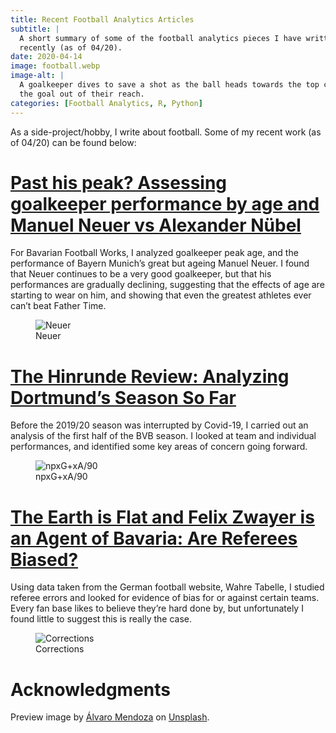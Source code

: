 ```yaml
---
title: Recent Football Analytics Articles
subtitle: |
  A short summary of some of the football analytics pieces I have written 
  recently (as of 04/20).
date: 2020-04-14
image: football.webp
image-alt: |
  A goalkeeper dives to save a shot as the ball heads towards the top corner of 
  the goal out of their reach.
categories: [Football Analytics, R, Python]
---
```


As a side-project/hobby, I write about football. Some of my recent work (as of 04/20) can be found below:

# [Past his peak? Assessing goalkeeper performance by age and Manuel Neuer vs Alexander Nübel](https://www.bavarianfootballworks.com/2020/1/29/21112631/bayern-munich-manuel-neuer-peak-statistical-performance-analysis-goalkeeper-age-alexander-nubel)

For Bavarian Football Works, I analyzed goalkeeper peak age, and the performance of Bayern Munich's great but ageing Manuel Neuer. I found that Neuer continues to be a very good goalkeeper, but that his performances are gradually declining, suggesting that the effects of age are starting to wear on him, and showing that even the greatest athletes ever can't beat Father Time.

![Neuer](https://cdn.vox-cdn.com/uploads/chorus_asset/file/19654170/neuer_nubel.png)

# [The Hinrunde Review: Analyzing Dortmund’s Season So Far](https://www.fearthewall.com/2020/1/4/21049708/the-hinrunde-review-analyzing-dortmunds-season-so-far)

Before the 2019/20 season was interrupted by Covid-19, I carried out an analysis of the first half of the BVB season. I looked at team and individual performances, and identified some key areas of concern going forward.

![npxG+xA/90](https://cdn.vox-cdn.com/uploads/chorus_asset/file/19607138/playerxgxa.png)

# [The Earth is Flat and Felix Zwayer is an Agent of Bavaria: Are Referees Biased?](https://www.fearthewall.com/2019/9/2/20844855/the-earth-is-flat-and-felix-zwyer-is-an-agent-of-bavaria-are-referees-biased)

Using data taken from the German football website, Wahre Tabelle, I studied referee errors and looked for evidence of bias for or against certain teams. Every fan base likes to believe they're hard done by, but unfortunately I found little to suggest this is really the case.

![Corrections](https://cdn.vox-cdn.com/uploads/chorus_asset/file/19161141/corrected_goals.png)

# Acknowledgments {.appendix}

Preview image by [Álvaro Mendoza](https://unsplash.com/@a56) on [Unsplash](https://unsplash.com/photos/man-jump-about-to-hold-ball-near-net-6dRiUBjRvsM).

